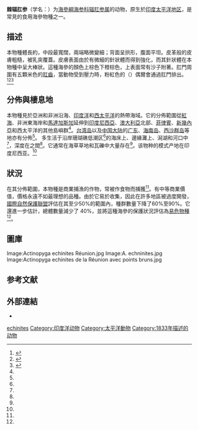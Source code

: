 {{Speciesbox
| image = Actinopyga echinites1.jpg
| status = VU
| status_system = IUCN3.1
| status_ref = <ref name=iucn>{{cite iucn |title=''Actinopyga echinites''|author=Conand, C. |author2=Purcell, S. |author3=Gamboa, R. |name-list-style=amp |year=2013 |page=e.T180518A1642310 |access-date=24 October 2019}}</ref>
| genus = Actinopyga
| species = echinites
| authority = ({{tsl|de|Georg Friedrich von Jäger||Jaeger}}, 1833)<ref name=WoRMS/><ref name='id12636'>{{cite web| url =http://www.bioinfo.cn/db05/BjdwSpecies.php?action=view&id=12636| title=棘辐肛参| work =《[[中国动物物种编目数据库|中国动物物种编目数据库]]》| publisher =中国科学院微生物研究所| author =中国科学院动物研究所| accessdate =2009-04-28| deadurl =yes| archiveurl =https://web.archive.org/web/20160305055431/http://www.bioinfo.cn/db05/BjdwSpecies.php?action=view&id=12636| archivedate =2016-03-05}}</ref>
| synonyms = 
* ''Actinopyga caroliniana'' <small>Tan Tiu, 1981</small>
* ''Actinopyga plebeja'' <small>(Selenka, 1867)</small>
* ''Holothuria (Holothuria) echinites'' <small>Jaeger, 1833</small>
* ''Muelleria echinites'' <small>Jaeger, 1833</small>
* ''Muelleria plebeja'' <small>Selenka, 1867</small>
| synonyms_ref = <ref name=WoRMS>{{cite WoRMS |author=Paulay, Gustav |year=2018 |title=''Actinopyga echinites'' (Jaeger, 1833) |id=208947 |accessdate=18 October 2018|db=}}</ref>
}}

'''棘辐肛参'''（学名：{{lang|la|''Actinopyga echinites''}}）为[[海參|海參綱]][[海参科|海参科]][[辐肛参属|辐肛参属]]的动物，原生於[[印度太平洋地区|印度太平洋地区]]{{r|id12636}}，是常見的食用海參物種之一。

== 描述 ==
本物種體長約{{convert|300|to|350|mm|in|0|abbr=on}}，中段最寬闊，兩端略微變細；背面呈拱形，腹面平坦。皮革般的皮膚粗糙，被乳突覆蓋。皮膚表面由於有微細的針狀體而得到強化，而其針狀體在本物種中呈大棒狀。這種海參的顏色上棕色下橙棕色，上表面常有沙子附著。肛門周圍有五顆米色的[[肛齒|肛齒]]，當動物受到壓力時，粉紅色的{{tsl|en|Cuvierian tubules|居維埃氏管}}（{{lang|en|Cuvierian tubules}}）偶爾會通過肛門排出。<ref>{{cite web |url=http://species-identification.org/species.php?species_group=nasc&id=46 |title=''Actinopyga echinites'' |author=Cannon, L.R.G. |author2=Silver, H. |work=North Australian Sea Cucumbers |publisher=Marine Species Identification Portal |access-date=18 October 2018 |archive-date=2018-10-19 |archive-url=https://web.archive.org/web/20181019001609/http://species-identification.org/species.php?species_group=nasc&id=46 |dead-url=no }}</ref><ref name=Conand>{{cite book |author1=Conand, C. |title=The Fishery Resources of Pacific Island Countries: Holothurians |url=https://books.google.com/books?id=70DSnGnJNGsC&pg=PA50 |year=1990 |publisher=Food and Agriculture Organization of the United Nations |isbn=978-92-5-102508-6 |pages=50–51 |access-date=2021-06-14 |archive-date=2021-06-20 |archive-url=https://web.archive.org/web/20210620203216/https://books.google.com/books?id=70DSnGnJNGsC&pg=PA50 |dead-url=no }}</ref><ref>{{cite web |url=https://www.sealifebase.ca/summary/Actinopyga-echinites.html |title=''Actinopyga echinites'' |publisher=SeaLifeBase |access-date=18 October 2018 |archive-date=2021-06-14 |archive-url=https://web.archive.org/web/20210614125341/https://www.sealifebase.ca/summary/Actinopyga-echinites.html |dead-url=no }}</ref>

== 分佈與棲息地 ==
本物種見於亞洲和非洲沿海、[[印度洋|印度洋]]和[[西太平洋|西太平洋]]的熱帶海域。它的分佈範圍從[[紅海|紅海]]、非洲東海岸和[[馬達加斯加|馬達加斯加]]延伸到[[印度尼西亞|印度尼西亞]]、[[澳大利亞|澳大利亞]]北部、[[菲律賓|菲律賓]]、[[新幾內亞|新幾內亞]]和西太平洋的其他島嶼群<ref name=iucn/>。[[台湾岛|台湾岛]]以及[[中国大陆|中国大陆]]的[[广东|广东]]、[[海南岛|海南岛]]、[[西沙群岛|西沙群岛]]等地亦有分佈<ref name='id12636'/>。
多生活于沿岸珊瑚礁低潮区<ref name='id12636'/>的海床上、邊緣灘上、潟湖和河口中<ref name=iucn/>，深度在{{convert|0|and|30|m|ft|-1|abbr=on}}之間<ref name=iucn/>。它通常在海草草地和瓦礫中大量存在<ref name=iucn/>。该物种的模式产地在印度尼西亚。<ref name='id12636'/>

== 狀況 ==
在其分佈範圍，本物種是商業捕漁的作物，常被作食物而捕獲<ref name=iucn/>。有中等商業價值，價格永遠不如最理想的品種。由於它易於收集，因此在許多地區被過度開發，[[國際自然保護聯盟|國際自然保護聯盟]]評估在其至少50%的範圍內，種群數量下降了60%至90%。它還進一步估計，總體數量減少了 40%，並將這種海參的保護狀況評估為[[易危物種|易危物種]]<ref name=iucn/>。

== 圖庫 ==
<gallery style="text-align:center;" mode="packed">
Image:Actinopyga echinites Réunion.jpg
Image:A. echninites.jpg 
Image:Actinopyga echinites de la Réunion avec points bruns.jpg
</gallery>

== 参考文献 ==
{{Reflist}}

== 外部連結 ==
{{commonscat|Actinopyga echinites}}
* {{Wikispecies-inline|Actinopyga echinites}}
{{Taxonbar|from=Q2491752}}

[[Category:辐肛参属|echinites]]
[[Category:印度洋动物|Category:印度洋动物]]
[[Category:太平洋動物|Category:太平洋動物]]
[[Category:1833年描述的动物|Category:1833年描述的动物]]